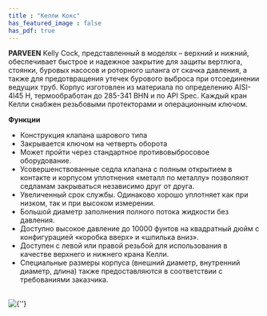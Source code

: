 ```yaml
---
title : "Келли Кокс"
has_featured_image : false
has_pdf: true
---
```


**PARVEEN** Kelly Cock, представленный в моделях – верхний и нижний, обеспечивает быстрое и надежное закрытие для защиты вертлюга, стоянки, буровых насосов и роторного шланга от скачка давления, а также для предотвращения утечек бурового выброса при отсоединении ведущих труб. Корпус изготовлен из материала по определению AISI-4l45 H, термообработан до 285-341 BHN и по API Spec. Каждый кран Келли снабжен резьбовыми протекторами и операционным ключом.

**Функции**

* Конструкция клапана шарового типа
* Закрывается ключом на четверть оборота
* Может пройти через стандартное противовыбросовое оборудование.
* Усовершенствованные седла клапана с полным открытием в контакте и корпусом уплотнения «металл по металлу» позволяют седламам закрываться независимо друг от друга.
* Увеличенный срок службы. Одинаково хорошо уплотняет как при низком, так и при высоком измерении.
* Большой диаметр заполнения полного потока жидкости без давления.
* Доступно высокое давление до 10000 фунтов на квадратный дюйм с конфигурацией «коробка вверх» и «шпилька вниз».
* Доступен с левой или правой резьбой для использования в качестве верхнего и нижнего крана Келли.
* Специальные размеры корпуса (внешний диаметр, внутренний диаметр, длина) также предоставляются в соответствии с требованиями заказчика.

<br />
<Image src={image} alt={''} />